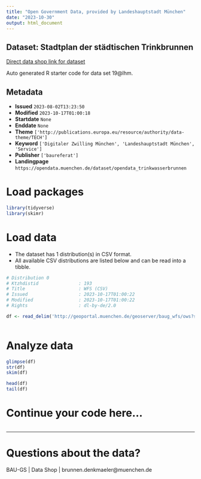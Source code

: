 ```yaml
---
title: "Open Government Data, provided by Landeshauptstadt München"
date: "2023-10-30"
output: html_document
---
```


## Dataset: Stadtplan der städtischen Trinkbrunnen

[Direct data shop link for dataset](https://opendata.muenchen.de/dataset/opendata_trinkwasserbrunnen)

Auto generated R starter code for data set 19@lhm.

## Metadata

- **Issued** `2023-08-02T13:23:50`
- **Modified** `2023-10-17T01:00:18`
- **Startdate** `None`
- **Enddate** `None`
- **Theme** `['http://publications.europa.eu/resource/authority/data-theme/TECH']`
- **Keyword** `['Digitaler Zwilling München', 'Landeshauptstadt München', 'Service']`
- **Publisher** `['baureferat']`
- **Landingpage** `https://opendata.muenchen.de/dataset/opendata_trinkwasserbrunnen`


# Load packages

```r

library(tidyverse)
library(skimr)

```

# Load data

-   The dataset has 1 distribution(s) in CSV format.
-   All available CSV distributions are listed below and can be read into a tibble.

```r

# Distribution 0
# Ktzhdistid               : 193
# Title                    : WFS (CSV)
# Issued                   : 2023-10-17T01:00:22
# Modified                 : 2023-10-17T01:00:22
# Rights                   : dl-by-de/2.0

df <- read_delim('http://geoportal.muenchen.de/geoserver/baug_wfs/ows?service=WFS&amp;version=1.0.0&amp;request=GetFeature&amp;typeName=baug_wfs:opendata_trinkwasserbrunnen&amp;outputFormat=csv')



```

# Analyze data

```r

glimpse(df)
str(df)
skim(df)

head(df)
tail(df)

```

# Continue your code here...

```r

```

------------------------------------------------------------------------

# Questions about the data?

BAU-GS | Data Shop | brunnen.denkmaeler@muenchen.de
